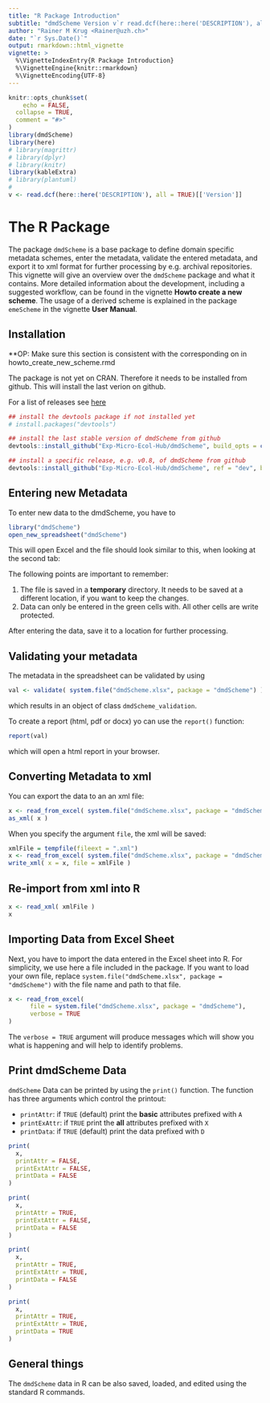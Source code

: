 ```yaml
---
title: "R Package Introduction"
subtitle: "dmdScheme Version v`r read.dcf(here::here('DESCRIPTION'), all = TRUE)[['Version']]`"
author: "Rainer M Krug <Rainer@uzh.ch>"
date: "`r Sys.Date()`"
output: rmarkdown::html_vignette
vignette: >
  %\VignetteIndexEntry{R Package Introduction}
  %\VignetteEngine{knitr::rmarkdown}
  %\VignetteEncoding{UTF-8}
---
```


```r
knitr::opts_chunk$set(
	echo = FALSE,
  collapse = TRUE,
  comment = "#>"
)
library(dmdScheme)
library(here)
# library(magrittr)
# library(dplyr)
# library(knitr)
library(kableExtra)
# library(plantuml)
#
v <- read.dcf(here::here('DESCRIPTION'), all = TRUE)[['Version']]
```

# The R Package

The package `dmdScheme` is a base package to define domain specific metadata schemes, enter the metadata, validate the entered metadata, and export it to xml format for further processing by e.g. archival repositories. This vignette will give an overview over the `dmdScheme` package and what it contains. More detailed information about the development, including a suggested workflow, can be found in the vignette **Howto create a new scheme**. The usage of a derived scheme is explained in the package `emeScheme` in the vignette **User Manual**.

## Installation

**OP: Make sure this section is consistent with the corresponding on in  howto_create_new_scheme.rmd

The package is not yet on CRAN. Therefore it needs to be installed from github. This will install the last verion on github.

For a list of releases see [here](https://github.com/rkrug/dmdScheme/releases)

```r
## install the devtools package if not installed yet
# install.packages("devtools")

## install the last stable version of dmdScheme from github
devtools::install_github("Exp-Micro-Ecol-Hub/dmdScheme", build_opts = c("--no-resave-data"))

## install a specific release, e.g. v0.8, of dmdScheme from github
devtools::install_github("Exp-Micro-Ecol-Hub/dmdScheme", ref = "dev", build_opts = c("--no-resave-data"))
```


## Entering new Metadata

To enter new data to the dmdScheme, you have to

```r
library("dmdScheme")
open_new_spreadsheet("dmdScheme")
```

This will open Excel and the file should look similar to this, when looking at the second tab:

<!-- ![](./figs/enter_new_data.png) -->

The following points are important to remember:

1) The file is saved in a **temporary** directory. It needs to be saved at a different location, if you want to keep the changes.
2) Data can only be entered in the green cells with. All other cells are write protected.

After entering the data, save it to a location for further processing.


## Validating your metadata

The metadata in the spreadsheet can be validated by using

```r
val <- validate( system.file("dmdScheme.xlsx", package = "dmdScheme") )
```

which results in an object of class `dmdScheme_validation`.

To create a report (html, pdf or docx) yo can use the `report()` function:

```r
report(val)
```

which will open a html report in your browser.

## Converting Metadata to xml

You can export the data to an an xml file:

```r
x <- read_from_excel( system.file("dmdScheme.xlsx", package = "dmdScheme"))
as_xml( x )
```

When you specify the argument `file`, the xml will be saved:

```r
xmlFile = tempfile(fileext = ".xml")
x <- read_from_excel( system.file("dmdScheme.xlsx", package = "dmdScheme"))
write_xml( x = x, file = xmlFile )
```

## Re-import from xml into R

```r
x <- read_xml( xmlFile )
x
```

## Importing Data from Excel Sheet

Next, you have to import the data entered in the Excel sheet into R. For simplicity, we use here a file included in the package. If you want to load your own file, replace `system.file("dmdScheme.xlsx", package = "dmdScheme")` with the file name and path to that file.

```r
x <- read_from_excel(
      file = system.file("dmdScheme.xlsx", package = "dmdScheme"),
      verbose = TRUE
)
```

The `verbose = TRUE` argument will produce messages which will show you what is happening and will help to identify problems.

## Print dmdScheme Data

`dmdScheme` Data can be printed by using the `print()` function. The function has three arguments which control the printout:

* `printAttr`: if `TRUE` (default) print the **basic** attributes prefixed with `A   `
* `printExAttr`: if `TRUE` print the **all** attributes prefixed with `X   `
* `printData`: if `TRUE` (default) print the data prefixed with `D   `

```r
print(
  x,
  printAttr = FALSE,
  printExtAttr = FALSE,
  printData = FALSE
)
```

```r
print(
  x,
  printAttr = TRUE,
  printExtAttr = FALSE,
  printData = FALSE
)
```

```r
print(
  x,
  printAttr = TRUE,
  printExtAttr = TRUE,
  printData = FALSE
)
```

```r
print(
  x,
  printAttr = TRUE,
  printExtAttr = TRUE,
  printData = TRUE
)
```


## General things

The `dmdScheme` data in R can be also saved, loaded, and edited using the standard R commands.

